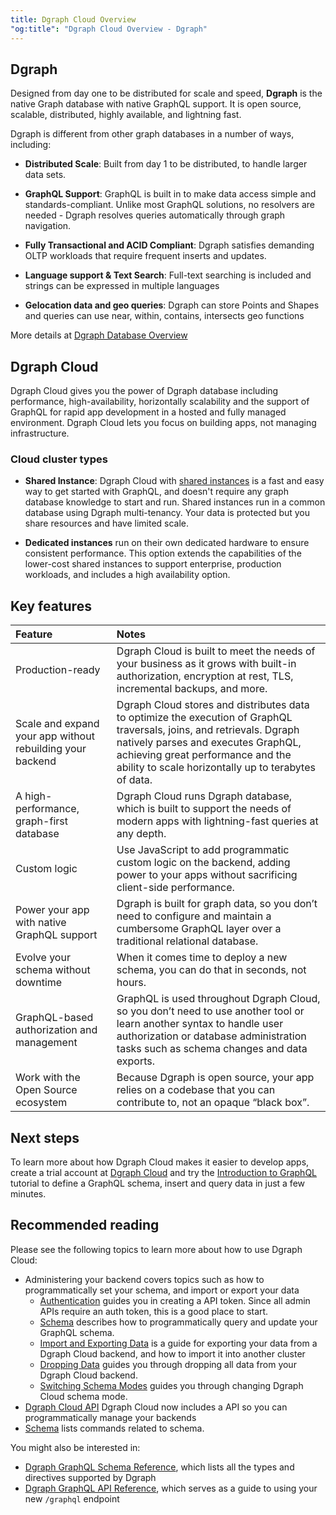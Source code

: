 ```yaml
---
title: Dgraph Cloud Overview
"og:title": "Dgraph Cloud Overview - Dgraph"
---
```



<DgraphWIP />

## Dgraph

Designed from day one to be distributed for scale and speed, **Dgraph** is the
native Graph database with native GraphQL support. It is open source, scalable,
distributed, highly available, and lightning fast.

Dgraph is different from other graph databases in a number of ways, including:

- **Distributed Scale**: Built from day 1 to be distributed, to handle larger
  data sets.

- **GraphQL Support**: GraphQL is built in to make data access simple and
  standards-compliant. Unlike most GraphQL solutions, no resolvers are needed -
  Dgraph resolves queries automatically through graph navigation.

- **Fully Transactional and ACID Compliant**: Dgraph satisfies demanding OLTP
  workloads that require frequent inserts and updates.

- **Language support & Text Search**: Full-text searching is included and
  strings can be expressed in multiple languages

- **Gelocation data and geo queries**: Dgraph can store Points and Shapes and
  queries can use near, within, contains, intersects geo functions

More details at [Dgraph Database Overview](/dgraph/overview)

## Dgraph Cloud

Dgraph Cloud gives you the power of Dgraph database including performance,
high-availability, horizontally scalability and the support of GraphQL for rapid
app development in a hosted and fully managed environment. Dgraph Cloud lets you
focus on building apps, not managing infrastructure.

### Cloud cluster types

- **Shared Instance**: Dgraph Cloud with
  [shared instances](https://cloud.dgraph.io/pricing?type=shared) is a fast and
  easy way to get started with GraphQL, and doesn't require any graph database
  knowledge to start and run. Shared instances run in a common database using
  Dgraph multi-tenancy. Your data is protected but you share resources and have
  limited scale.

- **Dedicated instances** run on their own dedicated hardware to ensure
  consistent performance. This option extends the capabilities of the lower-cost
  shared instances to support enterprise, production workloads, and includes a
  high availability option.

## Key features

| Feature                                                   | Notes                                                                                                                                                                                                                                                    |
| :-------------------------------------------------------- | :------------------------------------------------------------------------------------------------------------------------------------------------------------------------------------------------------------------------------------------------------- |
| Production-ready                                          | Dgraph Cloud is built to meet the needs of your business as it grows with built-in authorization, encryption at rest, TLS, incremental backups, and more.                                                                                                |
| Scale and expand your app without rebuilding your backend | Dgraph Cloud stores and distributes data to optimize the execution of GraphQL traversals, joins, and retrievals. Dgraph natively parses and executes GraphQL, achieving great performance and the ability to scale horizontally up to terabytes of data. |
| A high-performance, graph-first database                  | Dgraph Cloud runs Dgraph database, which is built to support the needs of modern apps with lightning-fast queries at any depth.                                                                                                                          |
| Custom logic                                              | Use JavaScript to add programmatic custom logic on the backend, adding power to your apps without sacrificing client-side performance.                                                                                                                   |
| Power your app with native GraphQL support                | Dgraph is built for graph data, so you don’t need to configure and maintain a cumbersome GraphQL layer over a traditional relational database.                                                                                                           |
| Evolve your schema without downtime                       | When it comes time to deploy a new schema, you can do that in seconds, not hours.                                                                                                                                                                        |
| GraphQL-based authorization and management                | GraphQL is used throughout Dgraph Cloud, so you don’t need to use another tool or learn another syntax to handle user authorization or database administration tasks such as schema changes and data exports.                                            |
| Work with the Open Source ecosystem                       | Because Dgraph is open source, your app relies on a codebase that you can contribute to, not an opaque “black box”.                                                                                                                                      |

## Next steps

To learn more about how Dgraph Cloud makes it easier to develop apps, create a
trial account at [Dgraph Cloud](https://cloud.dgraph.io) and try the
[Introduction to GraphQL](https://dgraph.io/tour/graphqlintro/2/) tutorial to
define a GraphQL schema, insert and query data in just a few minutes.

## Recommended reading

Please see the following topics to learn more about how to use Dgraph Cloud:

- Administering your backend covers topics such as how to programmatically set
  your schema, and import or export your data
  - [Authentication](./authentication) guides you in creating a API token. Since
    all admin APIs require an auth token, this is a good place to start.
  - [Schema](./schema) describes how to programmatically query and update your
    GraphQL schema.
  - [Import and Exporting Data](./import-export) is a guide for exporting your
    data from a Dgraph Cloud backend, and how to import it into another cluster
  - [Dropping Data](./drop-data) guides you through dropping all data from your
    Dgraph Cloud backend.
  - [Switching Schema Modes](./schema-modes) guides you through changing Dgraph
    Cloud schema mode.
- [Dgraph Cloud API](./api/overview) Dgraph Cloud now includes a API so you can
  programmatically manage your backends
- [Schema](./api/schema) lists commands related to schema.

You might also be interested in:

- [Dgraph GraphQL Schema Reference](/dgraph/graphql/schema/types), which lists
  all the types and directives supported by Dgraph
- [Dgraph GraphQL API Reference](/dgraph/graphql/connecting), which serves as a
  guide to using your new `/graphql` endpoint
